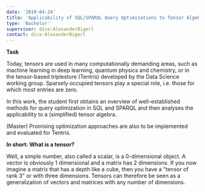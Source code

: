 ```yaml
---
date: '2019-04-24'
title: 'Applicability of SQL/SPARQL Query Optimizations to Tensor Algebra'
type: 'Bachelor'
supervisor: dice:AlexanderBigerl
contact: dice:AlexanderBigerl
---
```


**Task**

Today, tensors are used in many computationally demanding areas, such as machine learning in deep learning, quantum physics and chemistry, or in the tensor-based triplestore (Tentris) developed by the Data Science working group. Sparsely occupied tensors play a special role, i.e. those for which most entries are zero.

In this work, the student first obtains an overview of well-established methods for query optimization in SQL and SPARQL and then analyses the applicability to a (simplified) tensor algebra.

(Master) Promising optimization approaches are also to be implemented and evaluated for Tentris.

**In short: What is a tensor?**

Well, a simple number, also called a scalar, is a 0-dimensional object. A vector is obviously 1 dimensional and a matrix has 2 dimensions. If you now imagine a matrix that has a depth like a cube, then you have a "tensor of rank 3" or with three dimensions. Tensors can therefore be seen as a generalization of vectors and matrices with any number of dimensions.
